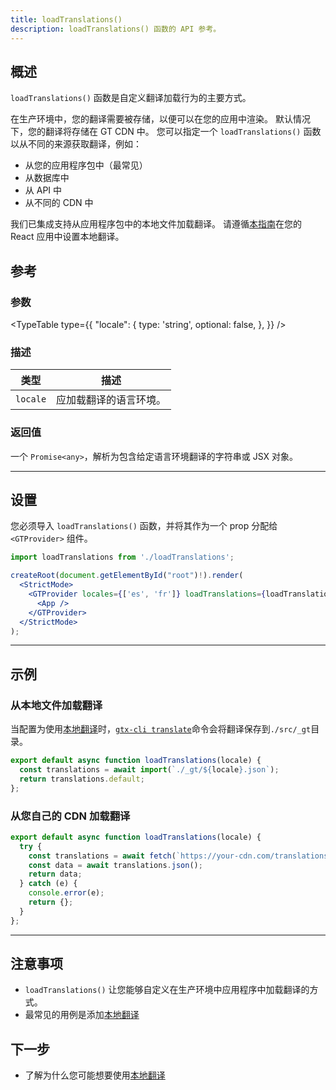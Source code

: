 ```yaml
---
title: loadTranslations()
description: loadTranslations() 函数的 API 参考。
---
```


## 概述

`loadTranslations()` 函数是自定义翻译加载行为的主要方式。

在生产环境中，您的翻译需要被存储，以便可以在您的应用中渲染。
默认情况下，您的翻译将存储在 GT CDN 中。
您可以指定一个 `loadTranslations()` 函数以从不同的来源获取翻译，例如：
 * 从您的应用程序包中（最常见）
 * 从数据库中
 * 从 API 中
 * 从不同的 CDN 中

我们已集成支持从应用程序包中的本地文件加载翻译。
请遵循[本指南](/docs/react/reference/local-tx)在您的 React 应用中设置本地翻译。

## 参考

### 参数
<TypeTable
  type={{
    "locale": {
        type: 'string',
        optional: false,
    },
  }}
/>

### 描述
| 类型 | 描述 |
| ---- | ----------- |
| `locale` | 应加载翻译的语言环境。 |

### 返回值

一个 `Promise<any>`，解析为包含给定语言环境翻译的字符串或 JSX 对象。

---

## 设置

您必须导入 `loadTranslations()` 函数，并将其作为一个 prop 分配给 `<GTProvider>` 组件。

```jsx title="src/index.js"
import loadTranslations from './loadTranslations';

createRoot(document.getElementById("root")!).render(
  <StrictMode>
    <GTProvider locales={['es', 'fr']} loadTranslations={loadTranslations}> // [!code highlight]
      <App />
    </GTProvider>
  </StrictMode>
);
```

---

## 示例

### 从本地文件加载翻译

当配置为使用[本地翻译](/docs/react/reference/local-tx)时，[`gtx-cli translate`](/docs/cli/translate)命令会将翻译保存到`./src/_gt`目录。

```js title="loadTranslations.js"
export default async function loadTranslations(locale) {
  const translations = await import(`./_gt/${locale}.json`);
  return translations.default;
};
```

### 从您自己的 CDN 加载翻译

```js title="loadTranslations.js"
export default async function loadTranslations(locale) {
  try {
    const translations = await fetch(`https://your-cdn.com/translations/${locale}.json`);
    const data = await translations.json();
    return data;
  } catch (e) {
    console.error(e);
    return {};
  }
};
```

---

## 注意事项
 * `loadTranslations()` 让您能够自定义在生产环境中应用程序中加载翻译的方式。
 * 最常见的用例是添加[本地翻译](/docs/react/reference/local-tx)

## 下一步
 * 了解为什么您可能想要使用[本地翻译](/docs/react/reference/local-tx)